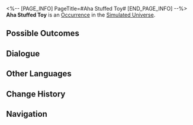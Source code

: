 <%-- [PAGE_INFO]
PageTitle=#Aha Stuffed Toy#
[END_PAGE_INFO] --%>
{{Stub}}
{{Simulated Universe Event Infobox
|id            = 10801
|title         = 
|image         = Occurrence Inorganic Lifeform.png
|domains_su    = Unknown
|domains_swarm = Unknown
|domains_gng   = Unknown
|domains_du    = 
|domains_und   = Unknown
|requirements  = 
|prev          = 
|next          = 
|characters    = 
|factions      = 
|order         = 067
|order_du      = 
}}
'''Aha Stuffed Toy''' is an [[Simulated Universe/Occurrence|Occurrence]] in the [[Simulated Universe]].

==Possible Outcomes==
{{Possible Outcomes
|choice_1 = Dismantle it.
|result_1 = Obtain 300 Cosmic Fragment(s).
|path_1   = Erudition
|modes_1  = gng

|choice_2 = Twist the switch on the doll's bottom!
|path_2   = Elation
|modes_2  = swarm

|chance_2_1 = 50%

|choice_3 = Pat it lightly.

|chance_3_1 = 60%

|choice_3_1_1 = Pat it lightly.
|result_3_1_1 = This won't break it, at least.

|choice_3_1_2 = Hit it hard!
|result_3_1_2 = I won't have Aha looking down on me!

|chance_3_2 = 40%

|choice_3_2_1 = Pat it lightly.
|result_3_2_1 = This won't break it, at least.

|choice_3_2_2 = Hit it hard!
|result_3_2_2 = I won't have Aha looking down on me!

|chance_3_3 = 70%

|chance_3_4 = 10%

|choice_4 = Hit it hard!

|chance_4_1 = 60%

|choice_4_1_1 = Pat it lightly.
|result_4_1_1 = This won't break it, at least.

|choice_4_1_2 = Hit it hard!
|result_4_1_2 = I won't have Aha looking down on me!

|chance_4_2 = 40%

|choice_4_2_1 = Pat it lightly.
|result_4_2_1 = This won't break it, at least.

|choice_4_2_2 = Hit it hard!
|result_4_2_2 = I won't have Aha looking down on me!

|chance_4_3 = 70%

|chance_4_4 = 10%

|chance_5 = 60%
|modes_5  = su,und

|choice_5_1 = Pat it lightly.
|result_5_1 = This won't break it, at least.

|choice_5_2 = Hit it hard!
|result_5_2 = I won't have Aha looking down on me!

|chance_6 = 40%
|modes_6  = su,und

|choice_6_1 = Pat it lightly.
|result_6_1 = This won't break it, at least.

|choice_6_2 = Hit it hard!
|result_6_2 = I won't have Aha looking down on me!

|chance_7 = 70%
|modes_7  = su,und

|chance_8 = 10%
|modes_8  = su,und
}}
<!--
==Gameplay Notes==
* 
-->
==Dialogue==
{{Dialogue Start}}
:{{tx}}
{{Dialogue End}}

==Other Languages==
{{Other Languages
|en   = Aha Stuffed Toy
|zhs  = 阿哈玩偶
|zht  = 阿哈玩偶
|ja   = アッハ{{Rubi|人形|にんぎょう}}
|ko   = 아하 인형
|es   = Muñeco de Aha
|fr   = Peluche d'Aha
|ru   = Кукла Ахи
|th   = ตุ๊กตา Aha
|vi   = Đồ Chơi Aha
|de   = Plüsch-Aha
|id   = Boneka Mainan Aha
|pt   = Pelúcia de Aha
}}

==Change History==
{{Change History|1.0}}

==Navigation==
{{Occurrence Navbox}}
